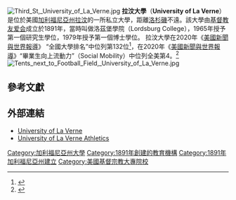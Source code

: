 {{Infobox University
| name = University of La Verne（拉汶大學）
| motto = Knowledge, Service, Vision
| image_name = University of La Verne seal.svg
| established = 1891（Lordsburg College）
| type = [[全國型私立大學|全國型私立大學]]
| affiliation = [[基督教友爱会|基督教友爱会]]<ref>{{cite web |url=http://www.brethren.org/yya/colleges.html |title=Church of the Brethren : Colleges |publisher=Brethren.org |date= |accessdate=2013-10-05 |archive-date=2020-08-05 |archive-url=https://web.archive.org/web/20200805191629/http://www.brethren.org/yya/colleges.html |dead-url=no }}</ref>
| endowment = US $43,638,741 (Funds functioning as endowment, June 30, 2020）

US $181,982,868 (Total net assets without donor restriction, June 30, 2020)

US $95,591,061 (Total net assets with donor restrictions, June 30, 2020)

US $5640萬（2013）<ref name="http://sites.laverne.edu/finance/endowment/">{{cite web |url=http://sites.laverne.edu/finance/endowment/ |title=University of La Verne Finance office, December 2013 |deadurl=yes |archiveurl=https://web.archive.org/web/20140429204505/http://sites.laverne.edu/finance/endowment/ |archivedate=2014-04-29 }}</ref>
| president = Dr. Devorah Lieberman
| comprehensive cost = Tuition and fees are US$45,850. (2021)
| city = [[拉汶|拉汶]]
| undergrad = 4,341（2019）
| postgrad = 3,055（2019）
| state = [[加利福尼亞州|加利福尼亞州]]
| country = [[美國|美國]]
| campus = 郊區，{{convert|26|acre}}
| nickname = Leopards
| mascot = Leos
| colors = 綠色和橘色 {{color box|#003C29}} {{color box|#BE5D11}}
| logo = University of La Verne wordmark.svg
| website = [http://www.laverne.edu/ www.laverne.edu]
| phone = (909) 593-3511
}}
[[Image:Third_St,_University_of_La_Verne.jpg|thumb]]
'''拉汶大學'''（'''University of La Verne'''）是位於美國[[加利福尼亞州|加利福尼亞州]][[拉汶|拉汶]]的一所私立大學，距離[[洛杉磯|洛杉磯]]不遠。該大學由[[基督教友爱会|基督教友爱会]]成立於1891年，當時叫做洛茲堡學院（Lordsburg College），1965年授予第一個研究生學位，1979年授予第一個博士學位。 拉汶大學在2020年《[[美國新聞與世界報導|美國新聞與世界報導]]》 “全國大學排名”中位列第132位<ref>{{cite web|title=University of La Verne|url=https://www.usnews.com/best-colleges/university-of-la-verne-1216|accessdate=2020-01-06|author=|date=|format=|publisher=[[美國新聞與世界報導|美國新聞與世界報導]]|language=|archive-date=2021-02-01|archive-url=https://web.archive.org/web/20210201123744/https://www.usnews.com/best-colleges/university-of-la-verne-1216|dead-url=no}}</ref>，在2020年《[[美國新聞與世界報導|美國新聞與世界報導]]》“畢業生向上流動力”（Social Mobility）中位列全美第4。<ref>{{cite web|title=University of La Verne|url=https://www.usnews.com/best-colleges/rankings/national-universities/social-mobility|publisher=[[美國新聞與世界報導|美國新聞與世界報導]]|accessdate=2020-01-06|archive-date=2021-02-11|archive-url=https://web.archive.org/web/20210211114953/https://www.usnews.com/best-colleges/rankings/national-universities/social-mobility|dead-url=no}}</ref>[[File:Tents_next_to_Football_Field,_University_of_La_Verne.jpg|thumb]]

== 參考文獻==
{{reflist|30em}}

==外部連結==
{{Portal|大學}}
{{commons category|University of La Verne}}
*[http://www.laverne.edu/ University of La Verne] {{Wayback|url=http://www.laverne.edu/ |date=20210322030413 }}
*[http://www.leopardathletics.com/ University of La Verne Athletics] {{Wayback|url=http://www.leopardathletics.com/ |date=20081117195236 }}

{{coord|34.10129|-117.77095|t=landmark|display=title}}
{{加利福尼亞州的學院和大學}}

[[Category:加利福尼亞州大學|Category:加利福尼亞州大學]]
[[Category:1891年創建的教育機構|Category:1891年創建的教育機構]]
[[Category:1891年加利福尼亞州建立|Category:1891年加利福尼亞州建立]]
[[Category:美國基督宗教大專院校|Category:美國基督宗教大專院校]]
